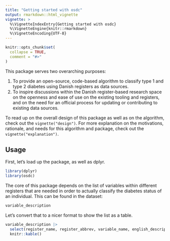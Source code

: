 ```yaml
---
title: "Getting started with osdc"
output: rmarkdown::html_vignette
vignette: >
  %\VignetteIndexEntry{Getting started with osdc}
  %\VignetteEngine{knitr::rmarkdown}
  %\VignetteEncoding{UTF-8}
---
```


```r
knitr::opts_chunk$set(
  collapse = TRUE,
  comment = "#>"
)
```

This package serves two overarching purposes:

1.  To provide an open-source, code-based algorithm to classify type 1
    and type 2 diabetes using Danish registers as data sources.
2.  To inspire discussions within the Danish register-based research
    space on the openness and ease of use on the existing tooling and
    registers, and on the need for an official process for updating or
    contributing to existing data sources.

To read up on the overall design of this package as well as on the
algorithm, check out the `vignette("design")`. For more explanation on
the motivations, rationale, and needs for this algorithm and package,
check out the `vignette("explanation")`.

## Usage

First, let's load up the package, as well as dplyr.

```r
library(dplyr)
library(osdc)
```

The core of this package depends on the list of variables within
different registers that are needed in order to actually classify the
diabetes status of an individual. This can be found in the dataset:

```r
variable_description
```

Let's convert that to a nicer format to show the list as a table.

```r
variable_description |> 
  select(register_name, register_abbrev, variable_name, english_description) |> 
  knitr::kable()
```
